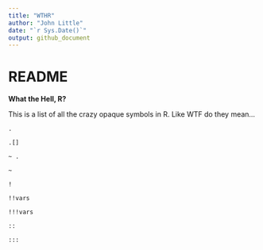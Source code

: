 ```yaml
---
title: "WTHR"
author: "John Little"
date: "`r Sys.Date()`"
output: github_document
---
```


# README

**What the Hell, R?**

This is a list of all the crazy opaque symbols in R.  Like WTF do they mean...

```
.

.[]

~ .

~

!

!!vars

!!!vars

::

:::
```